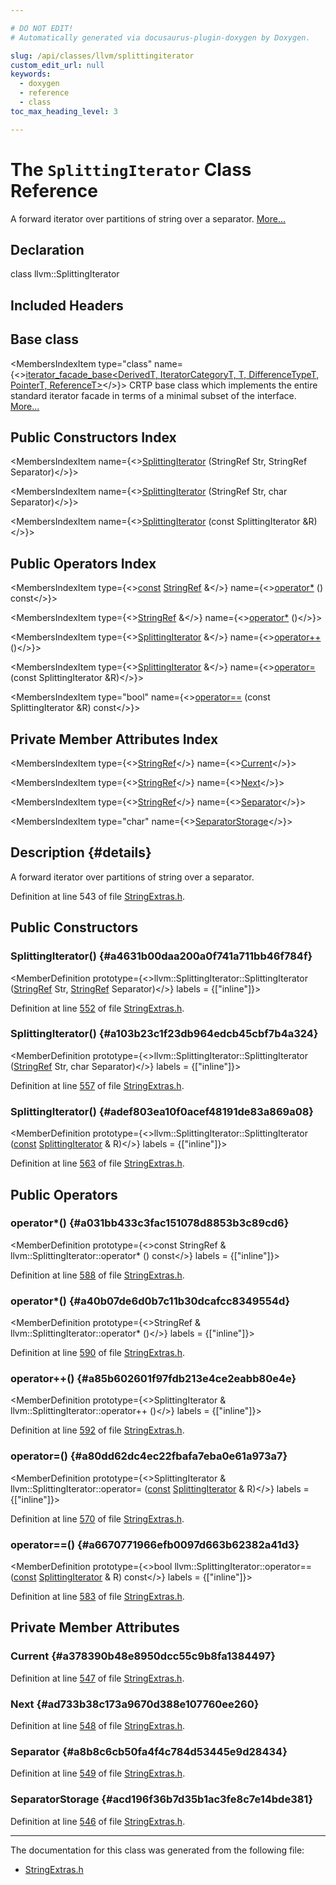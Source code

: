 ```yaml
---

# DO NOT EDIT!
# Automatically generated via docusaurus-plugin-doxygen by Doxygen.

slug: /api/classes/llvm/splittingiterator
custom_edit_url: null
keywords:
  - doxygen
  - reference
  - class
toc_max_heading_level: 3

---
```





# The `SplittingIterator` Class Reference

<DoxygenPage pluginConfig={pluginConfig}>

A forward iterator over partitions of string over a separator. <a href="#details">More...</a>

## Declaration

<CodeBlock>class llvm::SplittingIterator</CodeBlock>

## Included Headers

<IncludesList>
<IncludesListItem
  filePath="llvm/ADT/StringExtras.h"
  permalink="/docs/api/files/include/include/llvm/include/llvm/adt/stringextras-h"
  isLocal="true" />
</IncludesList>

## Base class

<MembersIndex>

<MembersIndexItem
  type="class"
  name={<><a href="/docs/api/classes/llvm/iterator-facade-base">iterator&#95;facade&#95;base&lt;DerivedT, IteratorCategoryT, T, DifferenceTypeT, PointerT, ReferenceT&gt;</a></>}>
CRTP base class which implements the entire standard iterator facade in terms of a minimal subset of the interface. <a href="/docs/api/classes/llvm/iterator-facade-base/#details">More...</a>
</MembersIndexItem>

</MembersIndex>

## Public Constructors Index

<MembersIndex>

<MembersIndexItem
  name={<><a href="#a4631b00daa200a0f741a711bb46f784f">SplittingIterator</a> (StringRef Str, StringRef Separator)</>}>
</MembersIndexItem>

<MembersIndexItem
  name={<><a href="#a103b23c1f23db964edcb45cbf7b4a324">SplittingIterator</a> (StringRef Str, char Separator)</>}>
</MembersIndexItem>

<MembersIndexItem
  name={<><a href="#adef803ea10f0acef48191de83a869a08">SplittingIterator</a> (const SplittingIterator &amp;R)</>}>
</MembersIndexItem>

</MembersIndex>

## Public Operators Index

<MembersIndex>

<MembersIndexItem
  type={<><a href="/docs/api/files/lib/lib/target/lib/target/aarch64/aarch64promoteconstant-cpp/#a90f8350fecae261c25be85d38b451bff">const</a> <a href="/docs/api/classes/llvm/stringref">StringRef</a> &amp;</>}
  name={<><a href="#a031bb433c3fac151078d8853b3c89cd6">operator&#42;</a> () const</>}>
</MembersIndexItem>

<MembersIndexItem
  type={<><a href="/docs/api/classes/llvm/stringref">StringRef</a> &amp;</>}
  name={<><a href="#a40b07de6d0b7c11b30dcafcc8349554d">operator&#42;</a> ()</>}>
</MembersIndexItem>

<MembersIndexItem
  type={<><a href="/docs/api/classes/llvm/splittingiterator">SplittingIterator</a> &amp;</>}
  name={<><a href="#a85b602601f97fdb213e4ce2eabb80e4e">operator++</a> ()</>}>
</MembersIndexItem>

<MembersIndexItem
  type={<><a href="/docs/api/classes/llvm/splittingiterator">SplittingIterator</a> &amp;</>}
  name={<><a href="#a80dd62dc4ec22fbafa7eba0e61a973a7">operator=</a> (const SplittingIterator &amp;R)</>}>
</MembersIndexItem>

<MembersIndexItem
  type="bool"
  name={<><a href="#a6670771966efb0097d663b62382a41d3">operator==</a> (const SplittingIterator &amp;R) const</>}>
</MembersIndexItem>

</MembersIndex>

## Private Member Attributes Index

<MembersIndex>

<MembersIndexItem
  type={<><a href="/docs/api/classes/llvm/stringref">StringRef</a></>}
  name={<><a href="#a378390b48e8950dcc55c9b8fa1384497">Current</a></>}>
</MembersIndexItem>

<MembersIndexItem
  type={<><a href="/docs/api/classes/llvm/stringref">StringRef</a></>}
  name={<><a href="#ad733b38c173a9670d388e107760ee260">Next</a></>}>
</MembersIndexItem>

<MembersIndexItem
  type={<><a href="/docs/api/classes/llvm/stringref">StringRef</a></>}
  name={<><a href="#a8b8c6cb50fa4f4c784d53445e9d28434">Separator</a></>}>
</MembersIndexItem>

<MembersIndexItem
  type="char"
  name={<><a href="#acd196f36b7d35b1ac3fe8c7e14bde381">SeparatorStorage</a></>}>
</MembersIndexItem>

</MembersIndex>

## Description {#details}

A forward iterator over partitions of string over a separator.

Definition at line 543 of file <a href="/docs/api/files/include/include/llvm/include/llvm/adt/stringextras-h">StringExtras.h</a>.

<SectionDefinition>

## Public Constructors

### SplittingIterator() {#a4631b00daa200a0f741a711bb46f784f}

<MemberDefinition
  prototype={<>llvm::SplittingIterator::SplittingIterator (<a href="/docs/api/classes/llvm/stringref">StringRef</a> Str, <a href="/docs/api/classes/llvm/stringref">StringRef</a> Separator)</>}
  labels = {["inline"]}>

Definition at line <a href="/docs/api/files/include/include/llvm/include/llvm/adt/stringextras-h/#l00552">552</a> of file <a href="/docs/api/files/include/include/llvm/include/llvm/adt/stringextras-h">StringExtras.h</a>.
</MemberDefinition>

### SplittingIterator() {#a103b23c1f23db964edcb45cbf7b4a324}

<MemberDefinition
  prototype={<>llvm::SplittingIterator::SplittingIterator (<a href="/docs/api/classes/llvm/stringref">StringRef</a> Str, char Separator)</>}
  labels = {["inline"]}>

Definition at line <a href="/docs/api/files/include/include/llvm/include/llvm/adt/stringextras-h/#l00557">557</a> of file <a href="/docs/api/files/include/include/llvm/include/llvm/adt/stringextras-h">StringExtras.h</a>.
</MemberDefinition>

### SplittingIterator() {#adef803ea10f0acef48191de83a869a08}

<MemberDefinition
  prototype={<>llvm::SplittingIterator::SplittingIterator (<a href="/docs/api/files/lib/lib/target/lib/target/aarch64/aarch64promoteconstant-cpp/#a90f8350fecae261c25be85d38b451bff">const</a> <a href="/docs/api/classes/llvm/splittingiterator">SplittingIterator</a> &amp; R)</>}
  labels = {["inline"]}>

Definition at line <a href="/docs/api/files/include/include/llvm/include/llvm/adt/stringextras-h/#l00563">563</a> of file <a href="/docs/api/files/include/include/llvm/include/llvm/adt/stringextras-h">StringExtras.h</a>.
</MemberDefinition>

</SectionDefinition>

<SectionDefinition>

## Public Operators

### operator&#42;() {#a031bb433c3fac151078d8853b3c89cd6}

<MemberDefinition
  prototype={<>const StringRef &amp; llvm::SplittingIterator::operator&#42; () const</>}
  labels = {["inline"]}>

Definition at line <a href="/docs/api/files/include/include/llvm/include/llvm/adt/stringextras-h/#l00588">588</a> of file <a href="/docs/api/files/include/include/llvm/include/llvm/adt/stringextras-h">StringExtras.h</a>.
</MemberDefinition>

### operator&#42;() {#a40b07de6d0b7c11b30dcafcc8349554d}

<MemberDefinition
  prototype={<>StringRef &amp; llvm::SplittingIterator::operator&#42; ()</>}
  labels = {["inline"]}>

Definition at line <a href="/docs/api/files/include/include/llvm/include/llvm/adt/stringextras-h/#l00590">590</a> of file <a href="/docs/api/files/include/include/llvm/include/llvm/adt/stringextras-h">StringExtras.h</a>.
</MemberDefinition>

### operator++() {#a85b602601f97fdb213e4ce2eabb80e4e}

<MemberDefinition
  prototype={<>SplittingIterator &amp; llvm::SplittingIterator::operator++ ()</>}
  labels = {["inline"]}>

Definition at line <a href="/docs/api/files/include/include/llvm/include/llvm/adt/stringextras-h/#l00592">592</a> of file <a href="/docs/api/files/include/include/llvm/include/llvm/adt/stringextras-h">StringExtras.h</a>.
</MemberDefinition>

### operator=() {#a80dd62dc4ec22fbafa7eba0e61a973a7}

<MemberDefinition
  prototype={<>SplittingIterator &amp; llvm::SplittingIterator::operator= (<a href="/docs/api/files/lib/lib/target/lib/target/aarch64/aarch64promoteconstant-cpp/#a90f8350fecae261c25be85d38b451bff">const</a> <a href="/docs/api/classes/llvm/splittingiterator">SplittingIterator</a> &amp; R)</>}
  labels = {["inline"]}>

Definition at line <a href="/docs/api/files/include/include/llvm/include/llvm/adt/stringextras-h/#l00570">570</a> of file <a href="/docs/api/files/include/include/llvm/include/llvm/adt/stringextras-h">StringExtras.h</a>.
</MemberDefinition>

### operator==() {#a6670771966efb0097d663b62382a41d3}

<MemberDefinition
  prototype={<>bool llvm::SplittingIterator::operator== (<a href="/docs/api/files/lib/lib/target/lib/target/aarch64/aarch64promoteconstant-cpp/#a90f8350fecae261c25be85d38b451bff">const</a> <a href="/docs/api/classes/llvm/splittingiterator">SplittingIterator</a> &amp; R) const</>}
  labels = {["inline"]}>

Definition at line <a href="/docs/api/files/include/include/llvm/include/llvm/adt/stringextras-h/#l00583">583</a> of file <a href="/docs/api/files/include/include/llvm/include/llvm/adt/stringextras-h">StringExtras.h</a>.
</MemberDefinition>

</SectionDefinition>

<SectionDefinition>

## Private Member Attributes

### Current {#a378390b48e8950dcc55c9b8fa1384497}

<MemberDefinition
  prototype="StringRef llvm::SplittingIterator::Current">

Definition at line <a href="/docs/api/files/include/include/llvm/include/llvm/adt/stringextras-h/#l00547">547</a> of file <a href="/docs/api/files/include/include/llvm/include/llvm/adt/stringextras-h">StringExtras.h</a>.
</MemberDefinition>

### Next {#ad733b38c173a9670d388e107760ee260}

<MemberDefinition
  prototype="StringRef llvm::SplittingIterator::Next">

Definition at line <a href="/docs/api/files/include/include/llvm/include/llvm/adt/stringextras-h/#l00548">548</a> of file <a href="/docs/api/files/include/include/llvm/include/llvm/adt/stringextras-h">StringExtras.h</a>.
</MemberDefinition>

### Separator {#a8b8c6cb50fa4f4c784d53445e9d28434}

<MemberDefinition
  prototype="StringRef llvm::SplittingIterator::Separator">

Definition at line <a href="/docs/api/files/include/include/llvm/include/llvm/adt/stringextras-h/#l00549">549</a> of file <a href="/docs/api/files/include/include/llvm/include/llvm/adt/stringextras-h">StringExtras.h</a>.
</MemberDefinition>

### SeparatorStorage {#acd196f36b7d35b1ac3fe8c7e14bde381}

<MemberDefinition
  prototype="char llvm::SplittingIterator::SeparatorStorage">

Definition at line <a href="/docs/api/files/include/include/llvm/include/llvm/adt/stringextras-h/#l00546">546</a> of file <a href="/docs/api/files/include/include/llvm/include/llvm/adt/stringextras-h">StringExtras.h</a>.
</MemberDefinition>

</SectionDefinition>

<hr/>

The documentation for this class was generated from the following file:

<ul>
<li><a href="/docs/api/files/include/include/llvm/include/llvm/adt/stringextras-h">StringExtras.h</a></li>
</ul>

</DoxygenPage>
